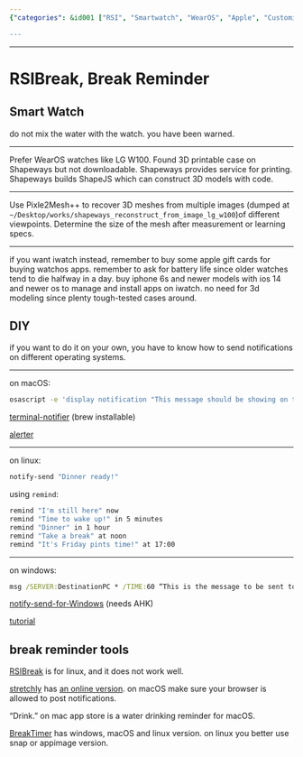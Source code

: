 ```yaml
---
{"categories": &id001 ["RSI", "Smartwatch", "WearOS", "Apple", "Customization", "3D printed cases", "Shapeways"], "category": "Smartwatches", "date": "2023-04-04 01:23:42", "description": "RSIBreak is a smartwatch app designed to prevent RSI injuries. It is compatible with WearOS and Apple alternatives, offering customization options such as 3D printed cases from Shapeways or DIY solutions on macOS. Additionally, alternatives like BreakTimer are available for various platforms.", "tags": *id001, "title": "RSIBreak, Break Reminder"}

---
```


------

# RSIBreak, Break Reminder

## Smart Watch

do not mix the water with the watch. you have been warned.

----

Prefer WearOS watches like LG W100. Found 3D printable case on Shapeways but not downloadable. Shapeways provides service for printing. Shapeways builds ShapeJS which can construct 3D models with code.

----

Use Pixle2Mesh++ to recover 3D meshes from multiple images (dumped at `~/Desktop/works/shapeways_reconstruct_from_image_lg_w100`)of different viewpoints. Determine the size of the mesh after measurement or learning specs.

----

if you want iwatch instead, remember to buy some apple gift cards for buying watchos apps. remember to ask for battery life since older watches tend to die halfway in a day. buy iphone 6s and newer models with ios 14 and newer os to manage and install apps on iwatch. no need for 3d modeling since plenty tough-tested cases around.

## DIY

if you want to do it on your own, you have to know how to send notifications on different operating systems.

----

on macOS:

```bash
osascript -e 'display notification "This message should be showing on the notification" with title "Coding Tips"'
```

[terminal-notifier](https://github.com/julienXX/terminal-notifier) (brew installable)

[alerter](https://github.com/vjeantet/alerter)

----

on linux:

```bash
notify-send "Dinner ready!"
```

using `remind`:

```bash
remind "I'm still here" now
remind "Time to wake up!" in 5 minutes
remind "Dinner" in 1 hour
remind "Take a break" at noon
remind "It's Friday pints time!" at 17:00
```

----

on windows:

```cmd
msg /SERVER:DestinationPC * /TIME:60 “This is the message to be sent to a PC named DestinationPC and closes in 60 seconds."
```

[notify-send-for-Windows](https://github.com/Fonata/notify-send-for-Windows) (needs AHK)

[tutorial](https://superuser.com/questions/1179758/how-can-i-send-a-notification-to-a-windows-10-computer-from-the-command-line)

## break reminder tools

[RSIBreak](https://userbase.kde.org/RSIBreak) is for linux, and it does not work well.

[stretchly](https://github.com/hovancik/stretchly) has [an online version](https://web.stretchly.net). on macOS make sure your browser is allowed to post notifications.

"Drink." on mac app store is a water drinking reminder for macOS.

[BreakTimer](https://breaktimer.app/) has windows, macOS and linux version. on linux you better use snap or appimage version.

